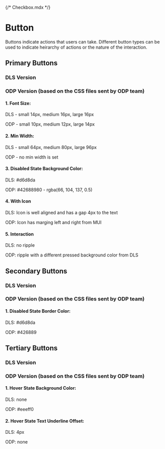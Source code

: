{/* Checkbox.mdx */}



# Button

Buttons indicate actions that users can take. Different button types can be used to indicate heirarchy of actions or the nature of the interaction.

## Primary Buttons

### DLS Version

<Canvas>
  <Story of={ButtonStories.PrimarySmall} />
  <Story of={ButtonStories.PrimaryMedium} />
  <Story of={ButtonStories.PrimaryLarge} />
  <Story of={ButtonStories.PrimaryDisable} />
</Canvas>

### ODP Version (based on the CSS files sent by ODP team)

<Canvas>
  <Story of={ButtonODPStories.PrimarySmall} />
  <Story of={ButtonODPStories.PrimaryMedium} />
  <Story of={ButtonODPStories.PrimaryLarge} />
  <Story of={ButtonODPStories.PrimaryDisable} />
</Canvas>

#### 1. Font Size:

DLS - small 14px, medium 16px, large 16px

ODP - small 10px, medium 12px, large 14px

#### 2. Min Width:

DLS - small 64px, medium 80px, large 96px

ODP - no min width is set

#### 3. Disabled State Background Color:

DLS: #d6d8da

ODP: #42688980 - rgba(66, 104, 137, 0.5)

#### 4. With Icon

DLS: Icon is well aligned and has a gap 4px to the text

ODP: Icon has marging left and right from MUI

#### 5. Interaction

DLS: no ripple

ODP: ripple with a different pressed background color from DLS

## Secondary Buttons

### DLS Version

<Canvas>
  <Story of={ButtonStories.SecondarySmall} />
  <Story of={ButtonStories.SecondaryMedium} />
  <Story of={ButtonStories.SecondaryLarge} />
  <Story of={ButtonStories.SecondaryDisable} />
</Canvas>

### ODP Version (based on the CSS files sent by ODP team)

<Canvas>
  <Story of={ButtonODPStories.SecondarySmall} />
  <Story of={ButtonODPStories.SecondaryMedium} />
  <Story of={ButtonODPStories.SecondaryLarge} />
  <Story of={ButtonODPStories.SecondaryDisable} />
</Canvas>

#### 1. Disabled State Border Color:

DLS: #d6d8da

ODP: #426889

## Tertiary Buttons

### DLS Version

<Canvas>
  <Story of={ButtonStories.TertiarySmall} />
  <Story of={ButtonStories.TertiaryMedium} />
  <Story of={ButtonStories.TertiaryLarge} />
  <Story of={ButtonStories.TertiaryDisable} />
</Canvas>

### ODP Version (based on the CSS files sent by ODP team)

<Canvas>
  <Story of={ButtonODPStories.TertiarySmall} />
  <Story of={ButtonODPStories.TertiaryMedium} />
  <Story of={ButtonODPStories.TertiaryLarge} />
  <Story of={ButtonODPStories.TertiaryDisable} />
</Canvas>

#### 1. Hover State Background Color:

DLS: none

ODP: #eeeff0

#### 2. Hover State Text Underline Offset:

DLS: 4px

ODP: none
